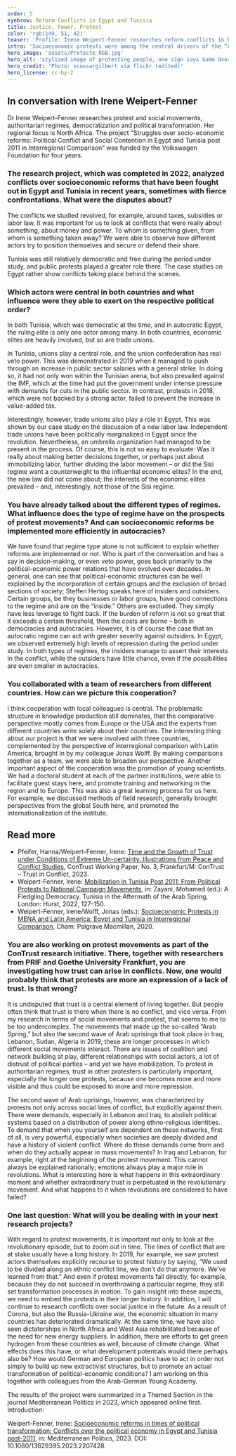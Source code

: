 ```yaml
---
order: 5
eyebrow: Reform Conflicts in Egypt and Tunisia
title: Justice, Power, Protest
color: 'rgb(149, 51, 42)'
teaser: 'Profile: Irene Weipert-Fenner researches reform conflicts in Egypt and Tunisia. In an interview, she talks about ideas of justice, power struggles and differences between regime types.'
intro: 'Socioeconomic protests were among the central drivers of the “Arab Spring” protests and revolutions. But even after various dictators were toppled, the situation did not improve for most people. Reforms tackled by the new governments often met with fierce opposition. Irene Weipert-Fenner conducted research on this issue in the project “Struggles over Socioeconomic Reforms,” which was completed in 2022. This marked the conclusion of eight years of cooperation between North Africa and Latin America experts from Egypt, Germany and Tunisia.'
hero_image: 'assets/Proteste_RGB.jpg'
hero_alt: 'stylized image of protesting people, one sign says Game Over.'
hero_credit: 'Photo: scossargilbert via flickr (edited)'
hero_license: cc-by-2
---
```


## In conversation with Irene Weipert-Fenner

<Person name="Irene Weipert-Fenner" image="assets/Irene_RGB.png" image_alt="stylized photo of a woman">

Dr Irene Weipert-Fenner researches protest and social movements, authoritarian regimes, democratization and political transformation. Her regional focus is North Africa. The project “Struggles over socio-economic reforms: Political Conflict and Social Contention in Egypt and Tunisia post 2011 in Interregional Comparison” was funded by the Volkswagen Foundation for four years.

</Person>

### The research project, which was completed in 2022, analyzed conflicts over socioeconomic reforms that have been fought out in Egypt and Tunisia in recent years, sometimes with fierce confrontations. What were the disputes about?

The conflicts we studied revolved, for example, around taxes, subsidies or labor law. It was important for us to look at conflicts that were really about something, about money and power. To whom is something given, from whom is something taken away? We were able to observe how different actors try to position themselves and secure or defend their share.

Tunisia was still relatively democratic and free during the period under study, and public protests played a greater role there. The case studies on Egypt rather show conflicts taking place behind the scenes.

### Which actors were central in both countries and what influence were they able to exert on the respective political order?

In both Tunisia, which was democratic at the time, and in autocratic Egypt, the ruling elite is only one actor among many. In both countries, economic elites are heavily involved, but so are trade unions.

In Tunisia, unions play a central role, and the union confederation has real veto power. This was demonstrated in 2019 when it managed to push through an increase in public sector salaries with a general strike. In doing so, it had not only won within the Tunisian arena, but also prevailed against the IMF, which at the time had put the government under intense pressure with demands for cuts in the public sector. In contrast, protests in 2018, which were not backed by a strong actor, failed to prevent the increase in value-added tax.

Interestingly, however, trade unions also play a role in Egypt. This was shown by our case study on the discussion of a new labor law. Independent trade unions have been politically marginalized in Egypt since the revolution. Nevertheless, an umbrella organization had managed to be present in the process. Of course, this is not so easy to evaluate: Was it really about making better decisions together, or perhaps just about immobilizing labor, further dividing the labor movement – or did the Sisi regime want a counterweight to the influential economic elites? In the end, the new law did not come about; the interests of the economic elites prevailed – and, interestingly, not those of the Sisi regime.

### You have already talked about the different types of regimes. What influence does the type of regime have on the prospects of protest movements? And can socioeconomic reforms be implemented more efficiently in autocracies?

We have found that regime type alone is not sufficient to explain whether reforms are implemented or not. Who is part of the conversation and has a say in decision-making, or even veto power, goes back primarily to the political-economic power relations that have evolved over decades. In general, one can see that political-economic structures can be well explained by the incorporation of certain groups and the exclusion of broad sections of society; Steffen Hertog speaks here of insiders and outsiders. Certain groups, be they businesses or labor groups, have good connections to the regime and are on the “inside.” Others are excluded. They simply have less leverage to fight back. If the burden of reform is not so great that it exceeds a certain threshold, then the costs are borne – both in democracies and autocracies. However, it is of course the case that an autocratic regime can act with greater severity against outsiders. In Egypt, we observed extremely high levels of repression during the period under study. In both types of regimes, the insiders manage to assert their interests in the conflict, while the outsiders have little chance, even if the possibilities are even smaller in autocracies.

### You collaborated with a team of researchers from different countries. How can we picture this cooperation?

I think cooperation with local colleagues is central. The problematic structure in knowledge production still dominates, that the comparative perspective mostly comes from Europe or the USA and the experts from different countries write solely about their countries. The interesting thing about our project is that we were involved with three countries, complemented by the perspective of interregional comparison with Latin America, brought in by my colleague Jonas Wolff. By making comparisons together as a team, we were able to broaden our perspective. Another important aspect of the cooperation was the promotion of young scientists. We had a doctoral student at each of the partner institutions, were able to facilitate guest stays here, and promote training and networking in the region and to Europe. This was also a great learning process for us here. For example, we discussed methods of field research, generally brought perspectives from the global South here, and promoted the internationalization of the institute.

<Notes>

## Read more

- Pfeifer, Hanna/Weipert-Fenner, Irene: [Time and the Growth of Trust under Conditions of Extreme Un-certainty. Illustrations from Peace and Conflict Studies](https://publikationen.ub.uni-frankfurt.de/opus4/frontdoor/deliver/index/docId/71305/file/ConTrust-WorkingPaper-No3.pdf), ConTrust Working Paper, No. 3, Frankfurt/M: ConTrust – Trust in Conflict, 2023.
- Weipert-Fenner, Irene: [Mobilization in Tunisia Post 2011: From Political Protests to National Campaign Movements](https://academic.oup.com/book/45421/chapter-abstract/389408921?redirectedFrom=fulltext), in: Zayani, Mohamed (ed.): A Fledgling Democracy. Tunisia in the Aftermath of the Arab Spring, London: Hurst, 2022, 127-150.
- Weipert-Fenner, Irene/Wolff, Jonas (eds.): [Socioeconomic Protests in MENA and Latin America. Egypt and Tunisia in Interregional Comparison](https://link.springer.com/book/10.1007/978-3-030-19621-9), Cham: Palgrave Macmillan, 2020.

</Notes>

### You are also working on protest movements as part of the ConTrust research initiative. There, together with researchers from PRIF and Goethe University Frankfurt, you are investigating how trust can arise in conflicts. Now, one would probably think that protests are more an expression of a lack of trust. Is that wrong?

It is undisputed that trust is a central element of living together. But people often think that trust is there when there is no conflict, and vice versa. From my research in terms of social movements and protest, that seems to me to be too undercomplex. The movements that made up the so-called “Arab Spring,” but also the second wave of Arab uprisings that took place in Iraq, Lebanon, Sudan, Algeria in 2019, these are longer processes in which different social movements interact. There are issues of coalition and network building at play, different relationships with social actors, a lot of distrust of political parties – and yet we have mobilization. To protest in authoritarian regimes, trust in other protesters is particularly important, especially the longer one protests, because one becomes more and more visible and thus could be exposed to more and more repression.

The second wave of Arab uprisings, however, was characterized by protests not only across social lines of conflict, but explicitly against them. There were demands, especially in Lebanon and Iraq, to abolish political systems based on a distribution of power along ethno-religious identities. To demand that when you yourself are dependent on these networks, first of all, is very powerful, especially when societies are deeply divided and have a history of violent conflict. Where do these demands come from and when do they actually appear in mass movements? In Iraq and Lebanon, for example, right at the beginning of the protest movement. This cannot always be explained rationally; emotions always play a major role in revolutions. What is interesting here is what happens in this extraordinary moment and whether extraordinary trust is perpetuated in the revolutionary movement. And what happens to it when revolutions are considered to have failed?

<Figure
  size="medium"
  src="assets/omar-elsharawy-pwMbtwA9LRc-unsplash_ed_RGB_web.jpg"
  credit="Photo: Omar Elsharawy/Unsplash"
  license="unsplash"
  alt="stylized photo of city with old towers and high-rise buildings"
></Figure>

### One last question: What will you be dealing with in your next research projects?

With regard to protest movements, it is important not only to look at the revolutionary episode, but to zoom out in time. The lines of conflict that are at stake usually have a long history. In 2019, for example, we saw protest actors themselves explicitly recourse to protest history by saying, “We used to be divided along an ethnic conflict line, we don't do that anymore. We've learned from that.” And even if protest movements fail directly, for example, because they do not succeed in overthrowing a particular regime, they still set transformation processes in motion. To gain insight into these aspects, we need to embed the protests in their longer history. In addition, I will continue to research conflicts over social justice in the future. As a result of Corona, but also the Russia-Ukraine war, the economic situation in many countries has deteriorated dramatically. At the same time, we have also seen dictatorships in North Africa and West Asia rehabilitated because of the need for new energy suppliers. In addition, there are efforts to get green hydrogen from these countries as well, because of climate change. What effects does this have, or what development potentials would there perhaps also be? How would German and European politics have to act in order not simply to build up new extractivist structures, but to promote an actual transformation of political-economic conditions? I am working on this together with colleagues from the Arab-German Young Academy.

<Callout eyebrow="Infobox" title="Themed Section with articles from the project" expandable={false}>

The results of the project were summarized in a Themed Section in the journal Mediterranean Politics in 2023, which appeared online first. Introduction:

Weipert-Fenner, Irene: [Socioeconomic reforms in times of political transformation: Conflicts over the political economy in Egypt and Tunisia post-2011](https://www.tandfonline.com/doi/full/10.1080/13629395.2023.2207428), in: Mediterranean Politics, 2023. DOI: 10.1080/13629395.2023.2207428.

</Callout>
